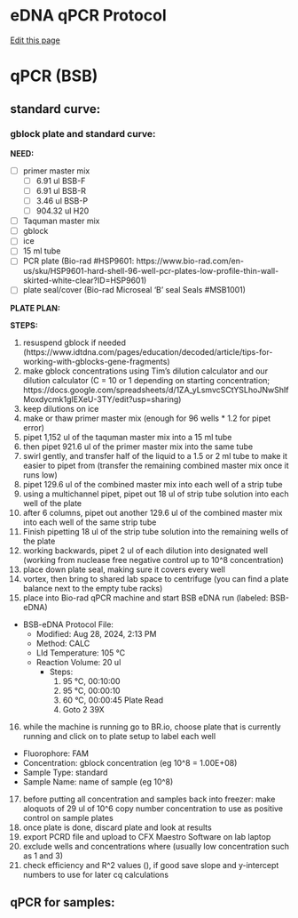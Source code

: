 # eDNA qPCR Protocol
[Edit this page](https://github.com/remygatins/GatinsLabProtocols/edit/main/lab_molec_eDNA_qpcr.qmd)

# qPCR (BSB)

## standard curve:

### gblock plate and standard curve:

**NEED:**

- [ ] primer master mix
  - [ ] 6.91 ul BSB-F 
  - [ ] 6.91 ul BSB-R
  - [ ] 3.46 ul BSB-P
  - [ ] 904.32 ul H20
- [ ] Taquman master mix
- [ ] gblock
- [ ] ice
- [ ] 15 ml tube
- [ ] PCR plate (Bio-rad #HSP9601: https://www.bio-rad.com/en-us/sku/HSP9601-hard-shell-96-well-pcr-plates-low-profile-thin-wall-skirted-white-clear?ID=HSP9601)
- [ ] plate seal/cover (Bio-rad Microseal 'B' seal Seals #MSB1001)

**PLATE PLAN:**

**STEPS:**

1. resuspend gblock if needed (https://www.idtdna.com/pages/education/decoded/article/tips-for-working-with-gblocks-gene-fragments)
2. make gblock concentrations using Tim's dilution calculator and our dilution calculator (C = 10 or 1 depending on starting concentration; https://docs.google.com/spreadsheets/d/1ZA_yLsmvcSCtYSLhoJNwShIfMoxdycmk1gIEXeU-3TY/edit?usp=sharing)
3. keep dilutions on ice
4. make or thaw primer master mix (enough for 96 wells * 1.2 for pipet error)
5. pipet 1,152 ul of the taquman master mix into a 15 ml tube
6. then pipet 921.6 ul of the primer master mix into the same tube
7. swirl gently, and transfer half of the liquid to a 1.5 or 2 ml tube to make it easier to pipet from (transfer the remaining combined master mix once it runs low)
8. pipet 129.6 ul of the combined master mix into each well of a strip tube
9. using a multichannel pipet, pipet out 18 ul of strip tube solution into each well of the plate
10. after 6 columns, pipet out another 129.6 ul of the combined master mix into each well of the same strip tube
11. Finish pipetting 18 ul of the strip tube solution into the remaining wells of the plate
12. working backwards, pipet 2 ul of each dilution into designated well (working from nuclease free negative control up to 10^8 concentration)
13. place down plate seal, making sure it covers every well
14. vortex, then bring to shared lab space to centrifuge (you can find a plate balance next to the empty tube racks)
15. place into Bio-rad qPCR machine and start BSB eDNA run (labeled: BSB-eDNA)
  - BSB-eDNA Protocol File:
    - Modified: Aug 28, 2024, 2:13 PM
    - Method: CALC
    - LId Temperature: 105 °C
    - Reaction Volume: 20 ul
      - Steps:
        1. 95 °C, 00:10:00
        2. 95 °C, 00:00:10
        3. 60 °C, 00:00:45
        Plate Read
        4. Goto 2 39X
16. while the machine is running go to BR.io, choose plate that is currently running and click on to plate setup to label each well
  - Fluorophore: FAM
  - Concentration: gblock concentration (eg 10^8 = 1.00E+08)
  - Sample Type: standard
  - Sample Name: name of sample (eg 10^8)
17. before putting all concentration and samples back into freezer: make aloquots of 29 ul of 10^6 copy number concentration to use as positive control on sample plates
18. once plate is done, discard plate and look at results
19. export PCRD file and upload to CFX Maestro Software on lab laptop
20. exclude wells and concentrations where (usually low concentration such as 1 and 3)
21. check efficiency and R^2 values (), if good save slope and y-intercept numbers to use for later cq calculations

## qPCR for samples:
